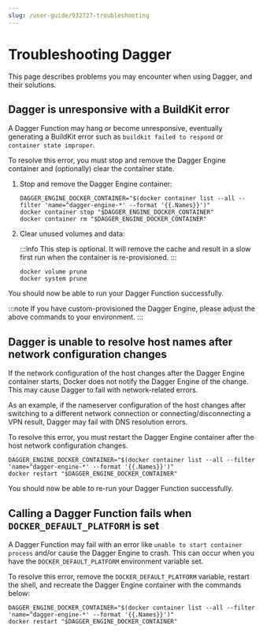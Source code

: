 ```yaml
---
slug: /user-guide/932727-troubleshooting
---
```


# Troubleshooting Dagger

This page describes problems you may encounter when using Dagger, and their solutions.

## Dagger is unresponsive with a BuildKit error

A Dagger Function may hang or become unresponsive, eventually generating a BuildKit error such as `buildkit failed to respond` or `container state improper`.

To resolve this error, you must stop and remove the Dagger Engine container and (optionally) clear the container state.

1. Stop and remove the Dagger Engine container:

    ```shell
    DAGGER_ENGINE_DOCKER_CONTAINER="$(docker container list --all --filter 'name=^dagger-engine-*' --format '{{.Names}}')"
    docker container stop "$DAGGER_ENGINE_DOCKER_CONTAINER"
    docker container rm "$DAGGER_ENGINE_DOCKER_CONTAINER"
    ```

1. Clear unused volumes and data:

    :::info
    This step is optional. It will remove the cache and result in a slow first run when the container is re-provisioned.
    :::

    ```shell
    docker volume prune
    docker system prune
    ```

You should now be able to run your Dagger Function successfully.

:::note
If you have custom-provisioned the Dagger Engine, please adjust the above commands to your environment.
:::

## Dagger is unable to resolve host names after network configuration changes

If the network configuration of the host changes after the Dagger Engine container starts, Docker does not notify the Dagger Engine of the change. This may cause Dagger to fail with network-related errors.

As an example, if the nameserver configuration of the host changes after switching to a different network connection or connecting/disconnecting a VPN result, Dagger may fail with DNS resolution errors.

To resolve this error, you must restart the Dagger Engine container after the host network configuration changes.

```shell
DAGGER_ENGINE_DOCKER_CONTAINER="$(docker container list --all --filter 'name=^dagger-engine-*' --format '{{.Names}}')"
docker restart "$DAGGER_ENGINE_DOCKER_CONTAINER"
```

You should now be able to re-run your Dagger Function successfully.

## Calling a Dagger Function fails when `DOCKER_DEFAULT_PLATFORM` is set

A Dagger Function may fail with an error like `unable to start container process` and/or cause the Dagger Engine to crash. This can occur when you have the `DOCKER_DEFAULT_PLATFORM` environment variable set.

To resolve this error, remove the `DOCKER_DEFAULT_PLATFORM` variable, restart the shell, and recreate the Dagger Engine container with the commands below:

```shell
DAGGER_ENGINE_DOCKER_CONTAINER="$(docker container list --all --filter 'name=^dagger-engine-*' --format '{{.Names}}')"
docker restart "$DAGGER_ENGINE_DOCKER_CONTAINER"
```
